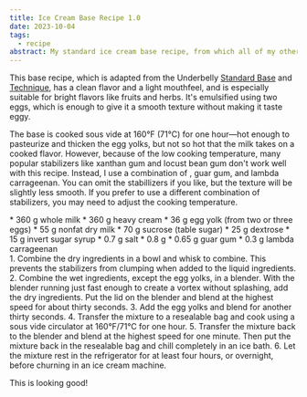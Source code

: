 ```yaml
---
title: Ice Cream Base Recipe 1.0
date: 2023-10-04
tags:
  - recipe
abstract: My standard ice cream base recipe, from which all of my other recipes are derived.
---
```


This base recipe, which is adapted from the Underbelly [Standard
Base](https://under-belly.org/basic-ice-cream-recipe-examples/) and
[Technique](https://under-belly.org/ice-cream-technique/), has a clean flavor
and a light mouthfeel, and is especially suitable for bright flavors like fruits
and herbs. It's emulsified using two eggs, which is enough to give it a smooth
texture without making it taste eggy.

The base is cooked sous vide at 160°F (71°C) for one hour—hot enough to
pasteurize and thicken the egg yolks, but not so hot that the milk takes on a
cooked flavor. However, because of the low cooking temperature, many popular
stabilizers like xanthan gum and locust bean gum don't work well with this
recipe. Instead, I use a combination of <CMC />, guar gum, and lambda
carrageenan. You can omit the stabillizers if you like, but the texture will be
slightly less smooth. If you prefer to use a different combination of
stabilizers, you may need to adjust the cooking temperature.

<RecipeCard>
  <Section heading="Ingredients">
    * 360 g whole milk
    * 360 g heavy cream
    * 36 g egg yolk (from two or three eggs)
    * 55 g nonfat dry milk
    * 70 g sucrose (table sugar)
    * 25 g dextrose
    * 15 g invert sugar syrup
    * 0.7 g salt
    <Subsection heading="Stabilizers">
      * 0.8 g <CMC />
      * 0.65 g guar gum
      * 0.3 g lambda carrageenan
    </Subsection>
  </Section>
  <Section heading="Procedure">
    1. Combine the dry ingredients in a bowl and whisk to combine. This prevents
       the stabilizers from clumping when added to the liquid ingredients.
    2. Combine the wet ingredients, except the egg yolks, in a blender. With the
       blender running just fast enough to create a vortex without splashing, 
       add the dry ingredients. Put the lid on the blender and blend at the
       highest speed for about thirty seconds.
    3. Add the egg yolks and blend for another thirty seconds.
    4. Transfer the mixture to a resealable bag and cook using a sous vide
       circulator at 160°F/71°C for one hour.
    5. Transfer the mixture back to the blender and blend at the highest speed
       for one minute. Then put the mixture back in the resealable bag and chill
       completely in an ice bath.
    6. Let the mixture rest in the refrigerator for at least four hours, or
       overnight, before churning in an ice cream machine.
  </Section>
</RecipeCard>

This is looking good!
